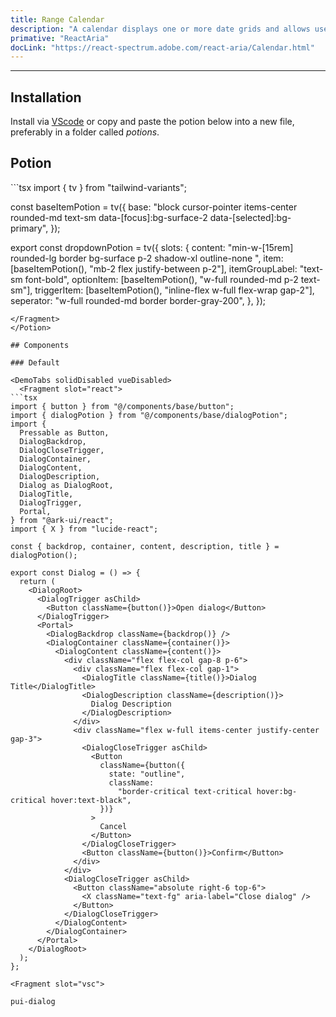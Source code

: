 ```yaml
---
title: Range Calendar
description: "A calendar displays one or more date grids and allows users to select a single date."
primative: "ReactAria"
docLink: "https://react-spectrum.adobe.com/react-aria/Calendar.html"
---
```

---

<MdxExample>
  <RangeCalendar client:load/>
</MdxExample>

## Installation

Install via [VScode](/docs/getting-started/vsc) or copy and paste the potion below into a new file, preferably in a folder called *potions*.

## Potion

<Potion>
<Fragment slot="contentSlot">
```tsx
import { tv } from "tailwind-variants";

const baseItemPotion = tv({
  base: "block cursor-pointer items-center rounded-md  text-sm data-[focus]:bg-surface-2 data-[selected]:bg-primary",
});

export const dropdownPotion = tv({
  slots: {
    content:
      "min-w-[15rem] rounded-lg border bg-surface p-2 shadow-xl outline-none ",
    item: [baseItemPotion(), "mb-2 flex justify-between p-2"],
    itemGroupLabel: "text-sm  font-bold",
    optionItem: [baseItemPotion(), "w-full rounded-md p-2 text-sm"],
    triggerItem: [baseItemPotion(), "inline-flex w-full flex-wrap gap-2"],
    seperator: "w-full rounded-md border border-gray-200",
  },
});

```
</Fragment>
</Potion>

## Components

### Default 

<DemoTabs solidDisabled vueDisabled>
  <Fragment slot="react">
```tsx
import { button } from "@/components/base/button";
import { dialogPotion } from "@/components/base/dialogPotion";
import {
  Pressable as Button,
  DialogBackdrop,
  DialogCloseTrigger,
  DialogContainer,
  DialogContent,
  DialogDescription,
  Dialog as DialogRoot,
  DialogTitle,
  DialogTrigger,
  Portal,
} from "@ark-ui/react";
import { X } from "lucide-react";

const { backdrop, container, content, description, title } = dialogPotion();

export const Dialog = () => {
  return (
    <DialogRoot>
      <DialogTrigger asChild>
        <Button className={button()}>Open dialog</Button>
      </DialogTrigger>
      <Portal>
        <DialogBackdrop className={backdrop()} />
        <DialogContainer className={container()}>
          <DialogContent className={content()}>
            <div className="flex flex-col gap-8 p-6">
              <div className="flex flex-col gap-1">
                <DialogTitle className={title()}>Dialog Title</DialogTitle>
                <DialogDescription className={description()}>
                  Dialog Description
                </DialogDescription>
              </div>
              <div className="flex w-full items-center justify-center gap-3">
                <DialogCloseTrigger asChild>
                  <Button
                    className={button({
                      state: "outline",
                      className:
                        "border-critical text-critical hover:bg-critical hover:text-black",
                    })}
                  >
                    Cancel
                  </Button>
                </DialogCloseTrigger>
                <Button className={button()}>Confirm</Button>
              </div>
            </div>
            <DialogCloseTrigger asChild>
              <Button className="absolute right-6 top-6">
                <X className="text-fg" aria-label="Close dialog" />
              </Button>
            </DialogCloseTrigger>
          </DialogContent>
        </DialogContainer>
      </Portal>
    </DialogRoot>
  );
};

```
  </Fragment>

    <Fragment slot="vsc">
```bash
pui-dialog
```
  </Fragment>
</DemoTabs>


